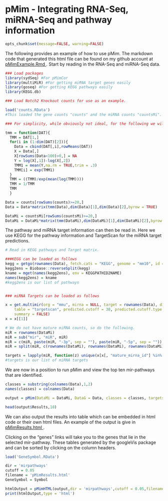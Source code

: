pMim - Integrating RNA-Seq, miRNA-Seq and pathway information
========================================================

```r
opts_chunk$set(message=FALSE, warning=FALSE)
```


The following provides an example of how to use pMim. The markdown code that generated this html file can be found on my github account at <a href="https://github.com/ellispatrick/sydSeq/blob/master/Examples/pMim/pMimExample.Rmd" target="_blank"> pMimExample.Rmd </a>. Start by reading in the RNA-Seq and miRNA-Seq data.


```r
### Load packages
library(sydSeq) #For pMimCor
library(multiMiR) #For getting miRNA target genes easily
library(goseq) #For getting KEGG pathways easily
library(KEGG.db)

### Load Notch2 Knockout counts for use as an example.

load('counts.RData')
#This loaded the gene counts "counts" and the miRNA counts "countsMi".

### For simplicity, while obviously not ideal, for the following we will work with TMM normalized data. We will also restrict to genes with average count over 20.

tmm = function(DAT){
  TMM = DAT[1,]
  for(i in (1:dim(DAT)[2])){
    Data = cbind(DAT[,i],rowMeans(DAT))
    X = Data[,]
    X[rowSums(Data<100)>0,] = NA
    Y = log(X[,1])-log(X[,2])
    TMM1 = mean(Y,na.rm = TRUE,trim = .3)
    TMM[i] = exp(TMM1)
  }
  TMM = ((TMM)/exp(mean(log(TMM))))
  TMM = 1/TMM
  TMM
  }

Data = counts[rowSums(counts)>=20,]
Data = Data*matrix(tmm(Data),dim(Data)[1],dim(Data)[2],byrow = TRUE)

DataMi = countsMi[rowSums(countsMi)>=20,]
DataMi = DataMi*matrix(tmm(DataMi),dim(DataMi)[1],dim(DataMi)[2],byrow = TRUE)

```


The pathway and miRNA target information can then be read in. Here we use KEGG for the pathway information and TargetScan for the miRNA target predictions.


```r
# Read in KEGG pathways and Target matrix.

###KEGG can be loaded as follows
kegg = getgo(rownames(Data), fetch.cats = "KEGG", genome = "mm10", id = "ensGene")
kegg2ens = Biobase::reverseSplit(kegg)
kname = mget(names(kegg2ens), env = KEGGPATHID2NAME)
names(kegg2ens) = kname
#kegg2ens is our list of pathways


### miRNA Targets can be loaded as follows

x = get.multimir(org = "mmu", mirna = NULL, target = rownames(Data), disease.drug = NULL, 
    table = "targetscan", predicted.cutoff = 30, predicted.cutoff.type = "p", 
    summary = FALSE)
x = x[[1]]

# We do not have mature miRNA counts, so do the following.
miR = rownames(DataMi)
miR = sub("mir", "miR", miR)
miR = c(miR, paste(miR, "-3p", sep = ""), paste(miR, "-5p", sep = ""))
miR = split(miR, c(rownames(DataMi), rownames(DataMi), rownames(DataMi)))

targets = lapply(miR, function(z) unique(x[x[, "mature_mirna_id"] %in% z, "target_ensembl"]))
#targets is our list of miRNA targets

```

We are now in a position to run pMim and view the top ten mir-pathways that are identified.

```r
classes = substring(colnames(Data),1,2)
names(classes) = colnames(Data)

output = pMim(DataMi = DataMi, DataG = Data, classes = classes, targets = targets, pathways = kegg2ens)

head(output$Results,10)

```

We can also output the results into table which can be embedded in html code or their own html files.
An example of the output is give in <a href="pMimResults.html" target="_blank"> pMimResults.html </a>.

Clicking on the "genes" links will take you to the genes that lie in the selected mir-pathway. These tables generated by the googleVis package and can be sorted by clicking on the column headers. 


```r
load('GeneSymbol.RData')

dir = 'mirpathways'
cutoff = 0.05
filename = 'pMimResults.html'
GeneSymbol = Symbol

htmlOutput = pMimHTML(output,dir = 'mirpathways',cutoff = 0.05,filename = 'pMimResults.html',GeneSymbol = Symbol,outputHTML=TRUE)
print(htmlOutput,type = 'html') 



```

